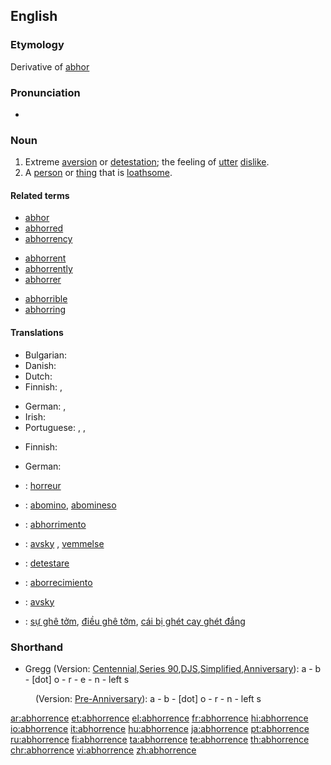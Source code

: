 ==English==

===Etymology===
Derivative of [[abhor]]

===Pronunciation===
* {{audio|en-us-abhorrence.ogg|Audio (US)}}

===Noun===
{{en-noun}}

# Extreme [[aversion]] or [[detestation]]; the feeling of [[utter]] [[dislike]].
# A [[person]] or [[thing]] that is [[loathsome]].

====Related terms====
{{rel-top}}
* [[abhor]]
* [[abhorred]]
* [[abhorrency]]
{{rel-mid3}}
* [[abhorrent]]
* [[abhorrently]]
* [[abhorrer]]
{{rel-mid3}}
* [[abhorrible]]
* [[abhorring]]
{{rel-bottom}}

====Translations====
{{trans-top|extreme aversion}}
* Bulgarian: {{t+|bg|отвращение}}
* Danish: {{t+|da|afsky|c}}
* Dutch: {{t+|nl|afkeer|m}}
* Finnish: {{t-|fi|inho}}, {{t+|fi|kammo}}
{{trans-mid}}
* German: {{t+|de|abscheu}}, {{t-|de|ekel}}
* Irish: {{t-|ga|fuath|f|xs=Irish}}
* Portuguese: {{t|pt|aversão|f}}, {{t+|pt|horror|m}}, {{t+|pt|repugnância|f}}
{{trans-bottom}}

{{trans-top|loathsome person or thing}}
* Finnish: {{t|fi|iljetys}}
{{trans-mid}}
* German: {{t+|de|Ekel|n}}
{{trans-bottom}}

{{checktrans-top}}
* {{ttbc|fr}}: [[horreur]] {{m}}
* {{ttbc|Ido}}: [[abomino]], [[abomineso]]
* {{ttbc|Interlingua}}: [[abhorrimento]]
* {{ttbc|Norwegian}}: [[avsky]] {{c}}, [[vemmelse]] {{c}}
{{trans-mid}}
* {{ttbc|Romanian}}: [[detestare]]
* {{ttbc|Spanish}}: [[aborrecimiento]] {{m}}
* {{ttbc|Swedish}}: [[avsky]]
* {{ttbc|Vietnamese}}: [[sự ghê tởm]], [[điều ghê tởm]], [[cái bị ghét cay ghét đắng]]
{{trans-bottom}}

===Shorthand===

* Gregg (Version: [http://en.wikipedia.org/wiki/Gregg_Shorthand#Centennial_Gregg_Shorthand Centennial],[http://en.wikipedia.org/wiki/Gregg_Shorthand#Series_90_Gregg_Shorthand  Series 90],[http://en.wikipedia.org/wiki/Gregg_Shorthand#Diamond_Jubilee_Gregg_Shorthand  DJS],[http://en.wikipedia.org/wiki/Gregg_Shorthand#Simplified_Gregg_Shorthand Simplified],[http://en.wikipedia.org/wiki/Gregg_Shorthand#Anniversary_Gregg_Shorthand Anniversary]): a - b - [dot] o - r - e - n - left s
: (Version: [http://en.wikipedia.org/wiki/Gregg_Shorthand#Pre_Anniversary_Gregg_Shorthand Pre-Anniversary]): a - b - [dot] o - r - n - left s

[[ar:abhorrence]]
[[et:abhorrence]]
[[el:abhorrence]]
[[fr:abhorrence]]
[[hi:abhorrence]]
[[io:abhorrence]]
[[it:abhorrence]]
[[hu:abhorrence]]
[[ja:abhorrence]]
[[pt:abhorrence]]
[[ru:abhorrence]]
[[fi:abhorrence]]
[[ta:abhorrence]]
[[te:abhorrence]]
[[th:abhorrence]]
[[chr:abhorrence]]
[[vi:abhorrence]]
[[zh:abhorrence]]